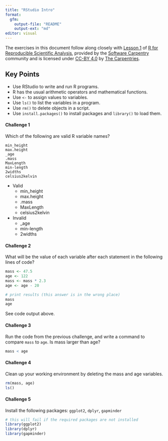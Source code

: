 ```yaml
---
title: "RStudio Intro"
format: 
  gfm:
    output-file: "README"
    output-ext: "md"
editor: visual
---
```


The exercises in this document follow along closely with [Lesson 1](https://swcarpentry.github.io/r-novice-gapminder/01-rstudio-intro/index.html) of [R for Reproducible Scientific Analysis](https://swcarpentry.github.io/r-novice-gapminder/), provided by the [Software Carpentry](https://software-carpentry.org/) community and is licensed under [CC-BY 4.0](https://creativecommons.org/licenses/by/4.0/) by [The Carpentries](https://carpentries.org/).

::: callout-tip
## Key Points

-   Use RStudio to write and run R programs.
-   R has the usual arithmetic operators and mathematical functions.
-   Use `<-` to assign values to variables.
-   Use `ls()` to list the variables in a program.
-   Use `rm()` to delete objects in a script.
-   Use `install.packages()` to install packages and `library()` to load them.
:::

#### Challenge 1

Which of the following are valid R variable names?

    min_height
    max.height
    _age
    .mass
    MaxLength
    min-length
    2widths
    celsius2kelvin

<!-- Challenge 1 answer begin -->

-   Valid
    - min_height
    - max.height
    - .mass
    - MaxLength
    - celsius2kelvin
    
-   Invalid
    - _age
    - min-length
    - 2widths
    
<!-- Challenge 1 answer end -->
    
#### Challenge 2

What will be the value of each variable after each statement in the following lines of code?

```r
mass <- 47.5
age <- 122
mass <- mass * 2.3
age <- age - 20

# print results (this answer is in the wrong place)
mass
age
```

<!-- Challenge 2 answer begin -->
See code output above.
<!-- Challenge 2 answer end -->

#### Challenge 3

Run the code from the previous challenge, and write a command to compare `mass` to `age`. Is mass larger than age?

<!-- Challenge 3 answer begin -->
```r
mass < age
```
<!-- Challenge 3 answer end -->

#### Challenge 4

Clean up your working environment by deleting the mass and age variables.


<!-- Challenge 4 answer begin -->
```r
rm(mass, age)
ls()
```
<!-- Challenge 4 answer end -->

#### Challenge 5

Install the following packages: `ggplot2`, `dplyr`, `gapminder`

<!-- Challenge 5 answer begin -->
```r
# this will fail if the required packages are not installed
library(ggplot2)
library(dplyr)
library(gapminder)
```
<!-- Challenge 5 answer end -->
